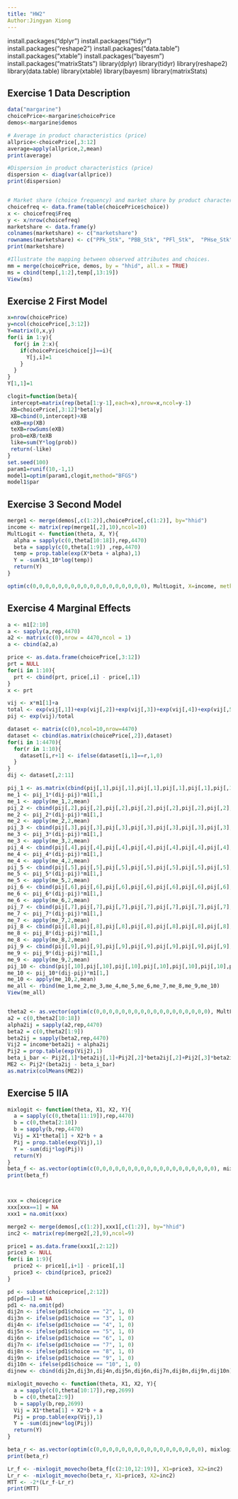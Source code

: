 ```yaml
---
title: "HW2" 
Author:Jingyan Xiong 
---
```

install.packages("dplyr")
install.packages("tidyr")
install.packages("reshape2")
install.packages("data.table")
install.packages("xtable")
install.packages("bayesm")
install.packages("matrixStats")
library(dplyr)
library(tidyr)
library(reshape2)
library(data.table)
library(xtable)
library(bayesm)
library(matrixStats)

## Exercise 1 Data Description
```r
data("margarine")
choicePrice<-margarine$choicePrice
demos<-margarine$demos

# Average in product characteristics (price)
allprice<-choicePrice[,3:12]
average=apply(allprice,2,mean)
print(average)

#Dispersion in product characteristics (price)
dispersion <- diag(var(allprice))
print(dispersion)


# Market share (choice frequency) and market share by product characteristics
choicefreq <- data.frame(table(choicePrice$choice)) 
x <- choicefreq$Freq
y <- x/nrow(choicefreq)
marketshare <- data.frame(y)
colnames(marketshare) <- c("marketshare")
rownames(marketshare) <- c("PPk_Stk", "PBB_Stk", "PFl_Stk",  "PHse_Stk", "PGen_Stk", "PImp_Stk", "PSS_Tub",  "PPk_Tub",  "PFl_Tub",  "PHse_Tub")
print(marketshare)

#Illustrate the mapping between observed attributes and choices.
mm = merge(choicePrice, demos, by = "hhid", all.x = TRUE)
ms = cbind(temp[,1:2],temp[,13:19])
View(ms)
```



## Exercise 2 First Model
```r
x=nrow(choicePrice)
y=ncol(choicePrice[,3:12])
Y=matrix(0,x,y)
for(i in 1:y){
  for(j in 2:x){
    if(choicePrice$choice[j]==i){
      Y[j,i]=1
    }
  }
}
Y[1,1]=1

clogit=function(beta){
 intercept=matrix(rep(beta[1:y-1],each=x),nrow=x,ncol=y-1)
 XB=choicePrice[,3:12]*beta[y]
 XB=cbind(0,intercept)+XB
 eXB=exp(XB)
 teXB=rowSums(eXB)
 prob=eXB/teXB
 like=sum(Y*log(prob))
 return(-like)
}
set.seed(100)
param1=runif(10,-1,1)
model1=optim(param1,clogit,method="BFGS")
model1$par
```


## Exercise 3 Second Model
```r
merge1 <- merge(demos[,c(1:2)],choicePrice[,c(1:2)], by="hhid")
income <- matrix(rep(merge1[,2],10),ncol=10)
MultLogit <- function(theta, X, Y){
  alpha = sapply(c(0,theta[10:18]),rep,4470)
  beta = sapply(c(0,theta[1:9]) ,rep,4470)
  temp = prop.table(exp(X*beta + alpha),1)
  Y = -sum(k1_10*log(temp))
  return(Y)
}

optim(c(0,0,0,0,0,0,0,0,0,0,0,0,0,0,0,0,0,0), MultLogit, X=income, method = "BFGS")$par
```

## Exercise 4 Marginal Effects
```r
a <- m1[2:10]
a <- sapply(a,rep,4470)
a2 <- matrix(c(0),nrow = 4470,ncol = 1)
a <- cbind(a2,a)

price <- as.data.frame(choicePrice[,3:12])
prt = NULL
for(i in 1:10){
  prt <- cbind(prt, price[,i] - price[,1])
}
x <- prt

vij <- x*m1[1]+a
total <- exp(vij[,1])+exp(vij[,2])+exp(vij[,3])+exp(vij[,4])+exp(vij[,5])+exp(vij[,6])+exp(vij[,7])+exp(vij[,8])+exp(vij[,9])+exp(vij[,10])
pij <- exp(vij)/total

dataset <- matrix(c(0),ncol=10,nrow=4470)
dataset <- cbind(as.matrix(choicePrice[,2]),dataset)
for(i in 1:4470){
  for(r in 1:10){
    dataset[i,r+1] <- ifelse(dataset[i,1]==r,1,0)
  }
}
dij <- dataset[,2:11]

pij_1 <- as.matrix(cbind(pij[,1],pij[,1],pij[,1],pij[,1],pij[,1],pij[,1],pij[,1],pij[,1],pij[,1],pij[,1]))
me_1 <- pij_1*(dij-pij)*m1[1,]
me_1 <- apply(me_1,2,mean)
pij_2 <- cbind(pij[,2],pij[,2],pij[,2],pij[,2],pij[,2],pij[,2],pij[,2],pij[,2],pij[,2],pij[,2])
me_2 <- pij_2*(dij-pij)*m1[1,]
me_2 <- apply(me_2,2,mean)
pij_3 <- cbind(pij[,3],pij[,3],pij[,3],pij[,3],pij[,3],pij[,3],pij[,3],pij[,3],pij[,3],pij[,3])
me_3 <- pij_3*(dij-pij)*m1[1,]
me_3 <- apply(me_3,2,mean)
pij_4 <- cbind(pij[,4],pij[,4],pij[,4],pij[,4],pij[,4],pij[,4],pij[,4],pij[,4],pij[,4],pij[,4])
me_4 <- pij_4*(dij-pij)*m1[1,]
me_4 <- apply(me_4,2,mean)
pij_5 <- cbind(pij[,5],pij[,5],pij[,5],pij[,5],pij[,5],pij[,5],pij[,5],pij[,5],pij[,5],pij[,5])
me_5 <- pij_5*(dij-pij)*m1[1,]
me_5 <- apply(me_5,2,mean)
pij_6 <- cbind(pij[,6],pij[,6],pij[,6],pij[,6],pij[,6],pij[,6],pij[,6],pij[,6],pij[,6],pij[,6])
me_6 <- pij_6*(dij-pij)*m1[1,]
me_6 <- apply(me_6,2,mean)
pij_7 <- cbind(pij[,7],pij[,7],pij[,7],pij[,7],pij[,7],pij[,7],pij[,7],pij[,7],pij[,7],pij[,7])
me_7 <- pij_7*(dij-pij)*m1[1,]
me_7 <- apply(me_7,2,mean)
pij_8 <- cbind(pij[,8],pij[,8],pij[,8],pij[,8],pij[,8],pij[,8],pij[,8],pij[,8],pij[,8],pij[,8])
me_8 <- pij_8*(dij-pij)*m1[1,]
me_8 <- apply(me_8,2,mean)
pij_9 <- cbind(pij[,9],pij[,9],pij[,9],pij[,9],pij[,9],pij[,9],pij[,9],pij[,9],pij[,9],pij[,9])
me_9 <- pij_9*(dij-pij)*m1[1,]
me_9 <- apply(me_9,2,mean)
pij_10 <- cbind(pij[,10],pij[,10],pij[,10],pij[,10],pij[,10],pij[,10],pij[,10],pij[,10],pij[,10],pij[,10])
me_10 <- pij_10*(dij-pij)*m1[1,]
me_10 <- apply(me_10,2,mean)
me_all <- rbind(me_1,me_2,me_3,me_4,me_5,me_6,me_7,me_8,me_9,me_10)
View(me_all)


theta2 <- as.vector(optim(c(0,0,0,0,0,0,0,0,0,0,0,0,0,0,0,0,0,0), MultLogit, X=income, method = "BFGS")$par)
a2 = c(0,theta2[10:18])
alpha2ij = sapply(a2,rep,4470)
beta2 = c(0,theta2[1:9])
beta2ij = sapply(beta2,rep,4470) 
Vij2 = income*beta2ij + alpha2ij
Pij2 = prop.table(exp(Vij2),1)
beta_i_bar <- Pij2[,1]*beta2ij[,1]+Pij2[,2]*beta2ij[,2]+Pij2[,3]*beta2ij[,3]+Pij2[,4]*beta2ij[,4]+Pij2[,5]*beta2ij[,5]+Pij2[,6]*beta2ij[,6]+Pij2[,7]*beta2ij[,7]+Pij2[,8]*beta2ij[,8]+Pij2[,9]*beta2ij[,9]+Pij2[,10]*beta2ij[,10]
ME2 <- Pij2*(beta2ij - beta_i_bar)
as.matrix(colMeans(ME2))
```



## Exercise 5 IIA
```r
mixlogit <- function(theta, X1, X2, Y){
  a = sapply(c(0,theta[11:19]),rep,4470)
  b = c(0,theta[2:10]) 
  b = sapply(b,rep,4470)
  Vij = X1*theta[1] + X2*b + a
  Pij = prop.table(exp(Vij),1)
  Y = -sum(dij*log(Pij))
  return(Y)
}
beta_f <- as.vector(optim(c(0,0,0,0,0,0,0,0,0,0,0,0,0,0,0,0,0,0,0), mixlogit, X1=prt, X2=income, method = "BFGS")$par)
print(beta_f)



xxx = choiceprice
xxx[xxx==1] = NA
xxx1 = na.omit(xxx)

merge2 <- merge(demos[,c(1:2)],xxx1[,c(1:2)], by="hhid")
inc2 <- matrix(rep(merge2[,2],9),ncol=9)

price1 = as.data.frame(xxx1[,2:12])
price3 <- NULL
for(i in 1:9){
  price2 <- price1[,i+1] - price1[,1]
  price3 <- cbind(price3, price2)
}

pd <- subset(choiceprice[,2:12])
pd[pd==1] = NA
pd1 <- na.omit(pd)
dij2n <- ifelse(pd1$choice == "2", 1, 0)
dij3n <- ifelse(pd1$choice == "3", 1, 0)
dij4n <- ifelse(pd1$choice == "4", 1, 0)
dij5n <- ifelse(pd1$choice == "5", 1, 0)
dij6n <- ifelse(pd1$choice == "6", 1, 0)
dij7n <- ifelse(pd1$choice == "7", 1, 0)
dij8n <- ifelse(pd1$choice == "8", 1, 0)
dij9n <- ifelse(pd1$choice == "9", 1, 0)
dij10n <- ifelse(pd1$choice == "10", 1, 0)
dijnew <- cbind(dij2n,dij3n,dij4n,dij5n,dij6n,dij7n,dij8n,dij9n,dij10n)

mixlogit_movecho <- function(theta, X1, X2, Y){
  a = sapply(c(0,theta[10:17]),rep,2699)
  b = c(0,theta[2:9]) 
  b = sapply(b,rep,2699)
  Vij = X1*theta[1] + X2*b + a
  Pij = prop.table(exp(Vij),1)
  Y = -sum(dijnew*log(Pij))
  return(Y)
}

beta_r <- as.vector(optim(c(0,0,0,0,0,0,0,0,0,0,0,0,0,0,0,0,0), mixlogit_movecho, X1=price3, X2=inc2, method = "BFGS")$par)
print(beta_r)

Lr_f <- -mixlogit_movecho(beta_f[c(2:10,12:19)], X1=price3, X2=inc2) 
Lr_r <- -mixlogit_movecho(beta_r, X1=price3, X2=inc2) 
MTT <- -2*(Lr_f-Lr_r) 
print(MTT)
```
